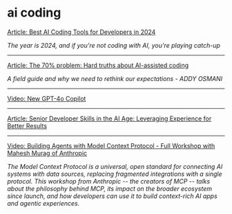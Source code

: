 # ai coding

[Article: Best AI Coding Tools for Developers in 2024](https://www.builder.io/blog/best-ai-coding-tools)

_The year is 2024, and if you're not coding with AI, you're playing catch-up_

---

[Article: The 70% problem: Hard truths about AI-assisted coding](https://addyo.substack.com/p/the-70-problem-hard-truths-about)

_A field guide and why we need to rethink our expectations - ADDY OSMANI_

---

[Video: New GPT-4o Copilot](https://youtu.be/Oi_O6SZZWPc?si=efkkVBfBAwyyymS_)

---

[Article: Senior Developer Skills in the AI Age: Leveraging Experience for Better Results](https://manuel.kiessling.net/2025/03/31/how-seasoned-developers-can-achieve-great-results-with-ai-coding-agents/)

---

[Video: Building Agents with Model Context Protocol - Full Workshop with Mahesh Murag of Anthropic](https://www.youtube.com/watch?v=kQmXtrmQ5Zg)

_The Model Context Protocol is a universal, open standard for connecting AI systems with data sources, replacing fragmented integrations with a single protocol. This workshop from Anthropic -- the creators of MCP -- talks about the philosophy behind MCP, its impact on the broader ecosystem since launch, and how developers can use it to build context-rich AI apps and agentic experiences._
